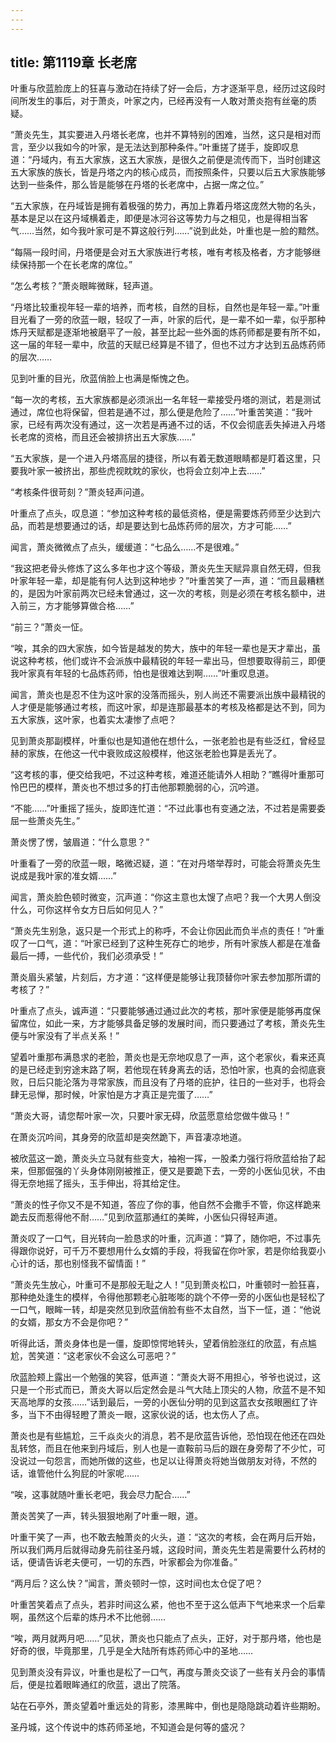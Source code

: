 ```yaml
---
---
---
```

title: 第1119章 长老席
---



叶重与欣蓝脸庞上的狂喜与激动在持续了好一会后，方才逐渐平息，经历过这段时间所发生的事后，对于萧炎，叶家之内，已经再没有一人敢对萧炎抱有丝毫的质疑。

“萧炎先生，其实要进入丹塔长老席，也并不算特别的困难，当然，这只是相对而言，至少以我如今的叶家，是无法达到那种条件。”叶重搓了搓手，旋即叹息道：“丹域内，有五大家族，这五大家族，是很久之前便是流传而下，当时创建这五大家族的族长，皆是丹塔之内的核心成员，而按照条件，只要以后五大家族能够达到一些条件，那么皆是能够在丹塔的长老席中，占据一席之位。”

“五大家族，在丹域皆是拥有着极强的势力，再加上靠着丹塔这庞然大物的名头，基本是足以在这丹域横着走，即便是冰河谷这等势力与之相见，也是得相当客气……当然，如今我叶家可是不算这般行列……”说到此处，叶重也是一脸的黯然。

“每隔一段时间，丹塔便是会对五大家族进行考核，唯有考核及格者，方才能够继续保持那一个在长老席的席位。”

“怎么考核？”萧炎眼眸微眯，轻声道。

“丹塔比较重视年轻一辈的培养，而考核，自然的目标，自然也是年轻一辈。”叶重目光看了一旁的欣蓝一眼，轻叹了一声，叶家的后代，是一辈不如一辈，似乎那种炼丹天赋都是逐渐地被磨平了一般，甚至比起一些外面的炼药师都是要有所不如，这一届的年轻一辈中，欣蓝的天赋已经算是不错了，但也不过方才达到五品炼药师的层次……

见到叶重的目光，欣蓝俏脸上也满是惭愧之色。

“每一次的考核，五大家族都是必须派出一名年轻一辈接受丹塔的测试，若是测试通过，席位也将保留，但若是通不过，那么便是危险了……”叶重苦笑道：“我叶家，已经有两次没有通过，这一次若是再通不过的话，不仅会彻底丢失掉进入丹塔长老席的资格，而且还会被排挤出五大家族……”

“五大家族，是一个进入丹塔高层的捷径，所以有着无数道眼睛都是盯着这里，只要我叶家一被挤出，那些虎视眈眈的家伙，也将会立刻冲上去……”

“考核条件很苛刻？”萧炎轻声问道。

叶重点了点头，叹息道：“参加这种考核的最低资格，便是需要炼药师至少达到六品，而若是想要通过的话，却是要达到七品炼药师的层次，方才可能……”

闻言，萧炎微微点了点头，缓缓道：“七品么……不是很难。”

“我这把老骨头修炼了这么多年也才这个等级，萧炎先生天赋异禀自然无碍，但我叶家年轻一辈，却是能有何人达到这种地步？”叶重苦笑了一声，道：“而且最糟糕的，是因为叶家前两次已经未曾通过，这一次的考核，则是必须在考核名额中，进入前三，方才能够算做合格……”

“前三？”萧炎一怔。

“唉，其余的四大家族，如今皆是越发的势大，族中的年轻一辈也是天才辈出，虽说这种考核，他们或许不会派族中最精锐的年轻一辈出马，但想要取得前三，即便我叶家真有年轻的七品炼药师，怕也是很难达到啊……”叶重叹息道。

闻言，萧炎也是忍不住为这叶家的没落而摇头，别人尚还不需要派出族中最精锐的人才便是能够通过考核，而这叶家，却是连那最基本的考核及格都是达不到，同为五大家族，这叶家，也着实太凄惨了点吧？

见到萧炎那副模样，叶重似也是知道他在想什么，一张老脸也是有些泛红，曾经显赫的家族，在他这一代中衰败成这般模样，他这张老脸也算是丢光了。

“这考核的事，便交给我吧，不过这种考核，难道还能请外人相助？”瞧得叶重那可怜巴巴的模样，萧炎也不想过多的打击他那颗脆弱的心，沉吟道。

“不能……”叶重摇了摇头，旋即连忙道：“不过此事也有变通之法，不过若是需要委屈一些萧炎先生。”

萧炎愣了愣，皱眉道：“什么意思？”

叶重看了一旁的欣蓝一眼，略微迟疑，道：“在对丹塔举荐时，可能会将萧炎先生说成是我叶家的准女婿……”

闻言，萧炎脸色顿时微变，沉声道：“你这主意也太馊了点吧？我一个大男人倒没什么，可你这样令女方日后如何见人？”

“萧炎先生别急，返只是一个形式上的称呼，不会让你因此而负半点的责任！”叶重叹了一口气，道：“叶家已经到了这种生死存亡的地步，所有叶家族人都是在准备最后一搏，一些代价，我们必须承受！”

萧炎眉头紧皱，片刻后，方才道：“这样便是能够让我顶替你叶家去参加那所谓的考核了？”

叶重点了点头，诚声道：“只要能够通过通过此次的考核，那叶家便是能够再度保留席位，如此一来，方才能够具备足够的发展时间，而只要通过了考核，萧炎先生便与叶家没有了半点关系！”

望着叶重那布满恳求的老脸，萧炎也是无奈地叹息了一声，这个老家伙，看来还真的是已经走到穷途末路了啊，若他现在转身离去的话，恐怕叶家，也真的会彻底衰败，日后只能沦落为寻常家族，而且没有了丹塔的庇护，往日的一些对手，也将会肆无忌惮，那时候，叶家怕是方才真正是完蛋了……”

“萧炎大哥，请您帮叶家一次，只要叶家无碍，欣蓝愿意给您做牛做马！”

在萧炎沉吟间，其身旁的欣蓝却是突然跪下，声音凄凉地道。

被欣蓝这一跪，萧炎头立马就有些变大，袖袍一挥，一股柔力强行将欣蓝给抬了起来，但那倔强的丫头身体刚刚被推正，便又是要跪下去，一旁的小医仙见状，不由得无奈地摇了摇头，玉手伸出，将其给定住。

“萧炎的性子你又不是不知道，答应了你的事，他自然不会撒手不管，你这样跪来跪去反而惹得他不耐……”见到欣蓝那通红的美眸，小医仙只得轻声道。

萧炎叹了一口气，目光转向一脸恳求的叶重，沉声道：“算了，随你吧，不过事先得跟你说好，可千万不要想用什么女婿的手段，将我留在你叶家，若是你给我耍小心计的话，那也别怪我不留情面！”

“萧炎先生放心，叶重可不是那般无耻之人！”见到萧炎松口，叶重顿时一脸狂喜，那种绝处逢生的模样，令得他那颗老心脏嘭嘭的跳个不停一旁的小医仙也是轻松了一口气，眼眸一转，却是突然见到欣蓝俏脸有些不太自然，当下一怔，道：“他说的女婿，那女方不会是你吧？”

听得此话，萧炎身体也是一僵，旋即惊愕地转头，望着俏脸涨红的欣蓝，有点尴尬，苦笑道：“这老家伙不会这么可恶吧？”

欣蓝脸颊上露出一个勉强的笑容，低声道：“萧炎大哥不用担心，爷爷也说过，这只是一个形式而已，萧炎大哥以后定然会是斗气大陆上顶尖的人物，欣蓝不是不知天高地厚的女孩……”话到最后，一旁的小医仙分明的见到这蓝衣女孩眼圈红了许多，当下不由得轻瞪了萧炎一眼，这家伙说的话，也太伤人了点。

萧炎也是有些尴尬，三千焱炎火的消息，若不是欣蓝告诉他，恐怕现在他还在四处乱转悠，而且在他来到丹域后，别人也是一直鞍前马后的跟在身旁帮了不少忙，可没说过一句怨言，而她所做的这些，也足以让得萧炎将她当做朋友对待，不然的话，谁管他什么狗屁的叶家呢……

“唉，这事就随叶重长老吧，我会尽力配合……”

萧炎苦笑了一声，转头狠狠地剐了叶重一眼，道。

叶重干笑了一声，也不敢去触萧炎的火头，道：“这次的考核，会在两月后开始，所以我们两月后就得动身先前往圣丹城，这段时间，萧炎先生若是需要什么药材的话，便请告诉老夫便可，一切的东西，叶家都会为你准备。”

“两月后？这么快？”闻言，萧炎顿时一惊，这时间也太仓促了吧？

叶重苦笑着点了点头，若非时间这么紧，他也不至于这么低声下气地来求一个后辈啊，虽然这个后辈的炼丹术不比他弱……

“唉，两月就两月吧……”见状，萧炎也只能点了点头，正好，对于那丹塔，他也是好奇的很，毕竟那里，几乎是全大陆所有炼药师心中的圣地……

见到萧炎没有异议，叶重也是松了一口气，再度与萧炎交谈了一些有关丹会的事情后，便是拉着眼眸通红的欣蓝，退出了院落。

站在石亭外，萧炎望着叶重远处的背影，漆黑眸中，倒也是隐隐跳动着许些期盼。

圣丹城，这个传说中的炼药师圣地，不知道会是何等的盛况？